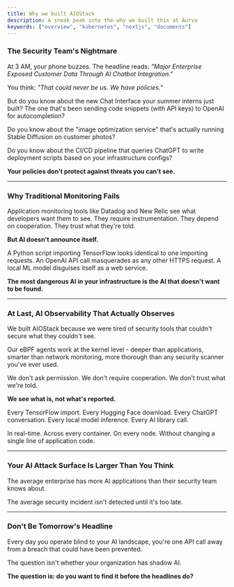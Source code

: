 ```yaml
---
title: Why we built AIOStack
description: A sneak peak into the why we built this at Aurva
keywords: ["overview", "kubernetes", "nextjs", "documents"]
---
```


### The Security Team's Nightmare

At 3 AM, your phone buzzes. The headline reads: *"Major Enterprise Exposed Customer Data Through AI Chatbot Integration."*

You think: *"That could never be us. We have policies."*

But do you know about the new Chat Interface your summer interns just built? The one that's been sending code snippets (with API keys) to OpenAI for autocompletion?

Do you know about the "image optimization service" that's actually running Stable Diffusion on customer photos?

Do you know about the CI/CD pipeline that queries ChatGPT to write deployment scripts based on your infrastructure configs?

**Your policies don't protect against threats you can't see.**

---

### Why Traditional Monitoring Fails

Application monitoring tools like Datadog and New Relic see what developers want them to see. They require instrumentation. They depend on cooperation. They trust what they're told.

**But AI doesn't announce itself.**

A Python script importing TensorFlow looks identical to one importing requests. An OpenAI API call masquerades as any other HTTPS request. A local ML model disguises itself as a web service.

**The most dangerous AI in your infrastructure is the AI that doesn't want to be found.**

---

### At Last, AI Observability That Actually Observes

We built AIOStack because we were tired of security tools that couldn't secure what they couldn't see.

Our eBPF agents work at the kernel level - deeper than applications, smarter than network monitoring, more thorough than any security scanner you've ever used.

We don't ask permission. We don't require cooperation. We don't trust what we're told.

**We see what is, not what's reported.**

Every TensorFlow import. Every Hugging Face download. Every ChatGPT conversation. Every local model inference. Every AI library call.

In real-time. Across every container. On every node. Without changing a single line of application code.

---

### Your AI Attack Surface Is Larger Than You Think

The average enterprise has more AI applications than their security team knows about.

The average security incident isn't detected until it's too late.

---

### Don't Be Tomorrow's Headline

Every day you operate blind to your AI landscape, you're one API call away from a breach that could have been prevented.

The question isn't whether your organization has shadow AI.

**The question is: do you want to find it before the headlines do?**